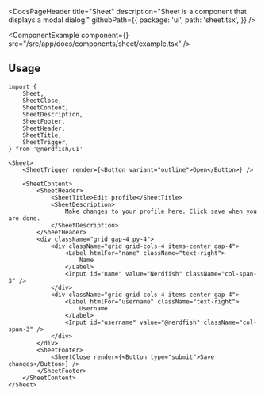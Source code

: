<DocsPageHeader
	title="Sheet"
	description="Sheet is a component that displays a modal dialog."
	githubPath={{
		package: 'ui',
		path: 'sheet.tsx',
	}}
/>

<ComponentExample
	component={<SheetExample />}
	src="/src/app/docs/components/sheet/example.tsx"
/>

## Usage

```tsx
import {
	Sheet,
	SheetClose,
	SheetContent,
	SheetDescription,
	SheetFooter,
	SheetHeader,
	SheetTitle,
	SheetTrigger,
} from '@nerdfish/ui'
```

```tsx
<Sheet>
	<SheetTrigger render={<Button variant="outline">Open</Button>} />

	<SheetContent>
		<SheetHeader>
			<SheetTitle>Edit profile</SheetTitle>
			<SheetDescription>
				Make changes to your profile here. Click save when you are done.
			</SheetDescription>
		</SheetHeader>
		<div className="grid gap-4 py-4">
			<div className="grid grid-cols-4 items-center gap-4">
				<Label htmlFor="name" className="text-right">
					Name
				</Label>
				<Input id="name" value="Nerdfish" className="col-span-3" />
			</div>
			<div className="grid grid-cols-4 items-center gap-4">
				<Label htmlFor="username" className="text-right">
					Username
				</Label>
				<Input id="username" value="@nerdfish" className="col-span-3" />
			</div>
		</div>
		<SheetFooter>
			<SheetClose render={<Button type="submit">Save changes</Button>} />
		</SheetFooter>
	</SheetContent>
</Sheet>
```
